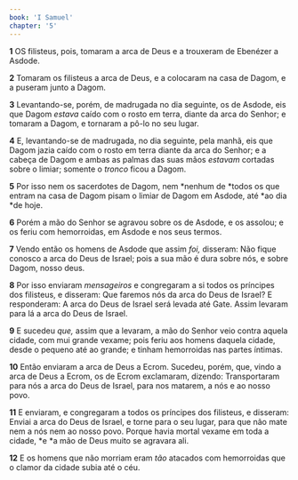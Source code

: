 ```yaml
---
book: 'I Samuel'
chapter: '5'
---
```


**1** OS filisteus, pois, tomaram a arca de Deus e a trouxeram de Ebenézer a Asdode.

**2** Tomaram os filisteus a arca de Deus, e a colocaram na casa de Dagom, e a puseram junto a Dagom.

**3** Levantando-se, porém, de madrugada no dia seguinte, os de Asdode, eis que Dagom _estava_ caído com o rosto em terra, diante da arca do Senhor; e tomaram a Dagom, e tornaram a pô-lo no seu lugar.

**4** E, levantando-se de madrugada, no dia seguinte, pela manhã, eis que Dagom jazia caído com o rosto em terra diante da arca do Senhor; e a cabeça de Dagom e ambas as palmas das suas mãos _estavam_ cortadas sobre o limiar; somente o _tronco_ ficou a Dagom.

**5** Por isso nem os sacerdotes de Dagom, nem *nenhum de *todos os que entram na casa de Dagom pisam o limiar de Dagom em Asdode, até *ao dia *de hoje.

**6** Porém a mão do Senhor se agravou sobre os de Asdode, e os assolou; e os feriu com hemorroidas, em Asdode e nos seus termos.

**7** Vendo então os homens de Asdode que assim _foi,_ disseram: Não fique conosco a arca do Deus de Israel; pois a sua mão é dura sobre nós, e sobre Dagom, nosso deus.

**8** Por isso enviaram _mensageiros_ e congregaram a si todos os príncipes dos filisteus, e disseram: Que faremos nós da arca do Deus de Israel? E responderam: A arca do Deus de Israel será levada até Gate. Assim levaram para lá a arca do Deus de Israel.

**9** E sucedeu _que,_ assim que a levaram, a mão do Senhor veio contra aquela cidade, com mui grande vexame; pois feriu aos homens daquela cidade, desde o pequeno até ao grande; e tinham hemorroidas nas partes íntimas.

**10** Então enviaram a arca de Deus a Ecrom. Sucedeu, porém, que, vindo a arca de Deus a Ecrom, os de Ecrom exclamaram, dizendo: Transportaram para nós a arca do Deus de Israel, para nos matarem, a nós e ao nosso povo.

**11** E enviaram, e congregaram a todos os príncipes dos filisteus, e disseram: Enviai a arca do Deus de Israel, e torne para o seu lugar, para que não mate nem a nós nem ao nosso povo. Porque havia mortal vexame em toda a cidade, *e *a mão de Deus muito se agravara ali.

**12** E os homens que não morriam eram _tão_ atacados com hemorroidas que o clamor da cidade subia até o céu.
